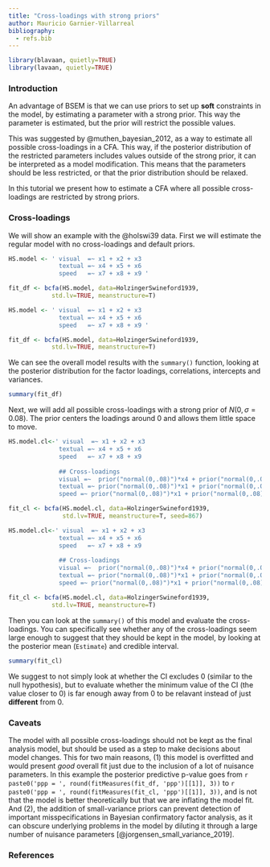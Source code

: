 ```yaml
---
title: "Cross-loadings with strong priors"
author: Mauricio Garnier-Villarreal
bibliography:
  - refs.bib
---
```


```r
library(blavaan, quietly=TRUE)
library(lavaan, quietly=TRUE)
```

### Introduction 

An advantage of BSEM is that we can use priors to set up **soft** constraints in the model, by estimating a parameter with a strong prior. This way the parameter is estimated, but the prior will restrict the possible values. 

This was suggested by @muthen_bayesian_2012, as a way to estimate all possible cross-loadings in a CFA. This way, if the posterior distribution of the restricted parameters includes values outside of the strong prior, it can be interpreted as a model modification. This means that the parameters should be less restricted, or that the prior distribution should be relaxed. 

In this tutorial we present how to estimate a CFA where all possible cross-loadings are restricted by strong priors.

### Cross-loadings

We will show an example with the @holswi39 data. First we will estimate the regular model with no cross-loadings and default priors.

```r
HS.model <- ' visual  =~ x1 + x2 + x3
              textual =~ x4 + x5 + x6
              speed   =~ x7 + x8 + x9 '

fit_df <- bcfa(HS.model, data=HolzingerSwineford1939, 
            std.lv=TRUE, meanstructure=T)
```

```r
HS.model <- ' visual  =~ x1 + x2 + x3
              textual =~ x4 + x5 + x6
              speed   =~ x7 + x8 + x9 '

fit_df <- bcfa(HS.model, data=HolzingerSwineford1939, 
            std.lv=TRUE, meanstructure=T)
```

We can see the overall model results with the ```summary()``` function, looking at the posterior distribution for the factor loadings, correlations, intercepts and variances.  

```r
summary(fit_df)
```

Next, we will add all possible cross-loadings with a strong prior of $N(0, \sigma = 0.08)$. The prior centers the loadings around 0 and allows them little space to move.

```r
HS.model.cl<-' visual  =~ x1 + x2 + x3
              textual =~ x4 + x5 + x6
              speed   =~ x7 + x8 + x9 
    
              ## Cross-loadings
              visual =~  prior("normal(0,.08)")*x4 + prior("normal(0,.08)")*x5 + prior("normal(0,.08)")*x6 + prior("normal(0,.08)")*x7 + prior("normal(0,.08)")*x8 + prior("normal(0,.08)")*x9
              textual =~ prior("normal(0,.08)")*x1 + prior("normal(0,.08)")*x2 + prior("normal(0,.08)")*x3 + prior("normal(0,.08)")*x7 + prior("normal(0,.08)")*x8 + prior("normal(0,.08)")*x9 
              speed =~ prior("normal(0,.08)")*x1 + prior("normal(0,.08)")*x2 + prior("normal(0,.08)")*x3 + prior("normal(0,.08)")*x4 + prior("normal(0,.08)")*x5 + prior("normal(0,.08)")*x6'

fit_cl <- bcfa(HS.model.cl, data=HolzingerSwineford1939, 
               std.lv=TRUE, meanstructure=T, seed=867)
```

```r
HS.model.cl<-' visual  =~ x1 + x2 + x3
              textual =~ x4 + x5 + x6
              speed   =~ x7 + x8 + x9 
    
              ## Cross-loadings
              visual =~  prior("normal(0,.08)")*x4 + prior("normal(0,.08)")*x5 + prior("normal(0,.08)")*x6 + prior("normal(0,.08)")*x7 + prior("normal(0,.08)")*x8 + prior("normal(0,.08)")*x9
              textual =~ prior("normal(0,.08)")*x1 + prior("normal(0,.08)")*x2 + prior("normal(0,.08)")*x3 + prior("normal(0,.08)")*x7 + prior("normal(0,.08)")*x8 + prior("normal(0,.08)")*x9 
              speed =~ prior("normal(0,.08)")*x1 + prior("normal(0,.08)")*x2 + prior("normal(0,.08)")*x3 + prior("normal(0,.08)")*x4 + prior("normal(0,.08)")*x5 + prior("normal(0,.08)")*x6'

fit_cl <- bcfa(HS.model.cl, data=HolzingerSwineford1939, 
            std.lv=TRUE, meanstructure=T)
```

Then you can look at the ```summary()``` of this model and evaluate the cross-loadings. You can specifically see whether any of the cross-loadings seem large enough to suggest that they should be kept in the model, by looking at the posterior mean (```Estimate```) and credible interval. 

```r
summary(fit_cl)
```

We suggest to not simply look at whether the CI excludes 0 (similar to the null hypothesis), but to evaluate whether the minimum value of the CI (the value closer to 0) is far enough away from 0 to be relavant instead of just **different** from 0. 

### Caveats

The model with all possible cross-loadings should not be kept as the final analysis model, but should be used as a step to make decisions about model changes. This for two main reasons, (1) this model is overfitted and would present *good* overall fit just due to the inclusion of a lot of nuisance parameters. In this example the posterior predictive p-value goes from `r paste0('ppp = ', round(fitMeasures(fit_df, 'ppp')[[1]], 3))` to `r paste0('ppp = ', round(fitMeasures(fit_cl, 'ppp')[[1]], 3))`, and is not that the model is better theoretically but that we are inflating the model fit. And (2), the addition of small-variance priors can prevent detection of important misspecifications in Bayesian confirmatory factor analysis, as it can obscure underlying problems in the model by diluting it through a large number of nuisance parameters [@jorgensen_small_variance_2019].

### References
